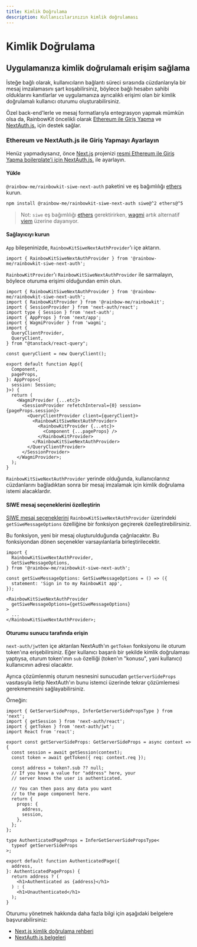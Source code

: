 ```yaml
---
title: Kimlik Doğrulama
description: Kullanıcılarınızın kimlik doğrulaması
---
```


# Kimlik Doğrulama

## Uygulamanıza kimlik doğrulamalı erişim sağlama

İsteğe bağlı olarak, kullanıcıların bağlantı süreci sırasında cüzdanlarıyla bir mesaj imzalamasını şart koşabilirsiniz, böylece bağlı hesabın sahibi olduklarını kanıtlarlar ve uygulamanıza ayrıcalıklı erişimi olan bir kimlik doğrulamalı kullanıcı oturumu oluşturabilirsiniz.

Özel back-end'lerle ve mesaj formatlarıyla entegrasyon yapmak mümkün olsa da, RainbowKit öncelikli olarak [Ethereum ile Giriş Yapma](https://login.xyz) ve [NextAuth.js.](https://next-auth.js.org) için destek sağlar.

### Ethereum ve NextAuth.js ile Giriş Yapmayı Ayarlayın

Henüz yapmadıysanız, önce [Next.js](https://nextjs.org) projenizi [resmi Ethereum ile Giriş Yapma boilerplate'i için NextAuth.js.](https://docs.login.xyz/integrations/nextauth.js) ile ayarlayın.

#### Yükle

`@rainbow-me/rainbowkit-siwe-next-auth` paketini ve eş bağımlılığı [ethers](https://docs.ethers.org/v5/) kurun.

```bash
npm install @rainbow-me/rainbowkit-siwe-next-auth siwe@^2 ethers@^5
```

> Not: `siwe` eş bağımlılığı [ethers](https://docs.ethers.org/v5/) gerektirirken, [wagmi](https://wagmi.sh/) artık alternatif [viem](https://viem.sh) üzerine dayanıyor.

#### Sağlayıcıyı kurun

`App` bileşeninizde, `RainbowKitSiweNextAuthProvider`'ı içe aktarın.

```tsx
import { RainbowKitSiweNextAuthProvider } from '@rainbow-me/rainbowkit-siwe-next-auth';
```

`RainbowKitProvider`'ı `RainbowKitSiweNextAuthProvider` ile sarmalayın, böylece oturuma erişimi olduğundan emin olun.

```tsx
import { RainbowKitSiweNextAuthProvider } from '@rainbow-me/rainbowkit-siwe-next-auth';
import { RainbowKitProvider } from '@rainbow-me/rainbowkit';
import { SessionProvider } from 'next-auth/react';
import type { Session } from 'next-auth';
import { AppProps } from 'next/app';
import { WagmiProvider } from 'wagmi';
import {
  QueryClientProvider,
  QueryClient,
} from "@tanstack/react-query";

const queryClient = new QueryClient();

export default function App({
  Component,
  pageProps,
}: AppProps<{
  session: Session;
}>) {
  return (
    <WagmiProvider {...etc}>
      <SessionProvider refetchInterval={0} session={pageProps.session}>
        <QueryClientProvider client={queryClient}>
          <RainbowKitSiweNextAuthProvider>
            <RainbowKitProvider {...etc}>
              <Component {...pageProps} />
            </RainbowKitProvider>
          </RainbowKitSiweNextAuthProvider>
        </QueryClientProvider>
      </SessionProvider>
    </WagmiProvider>;
  );
}
```

`RainbowKitSiweNextAuthProvider` yerinde olduğunda, kullanıcılarınız cüzdanlarını bağladıktan sonra bir mesaj imzalamak için kimlik doğrulama istemi alacaklardır.

#### SIWE mesaj seçeneklerini özelleştirin

[SIWE mesaj seçeneklerini](https://github.com/spruceid/siwe/blob/v1.1.6/packages/siwe/lib/client.ts#L29) `RainbowKitSiweNextAuthProvider` üzerindeki `getSiweMessageOptions` özelliğine bir fonksiyon geçirerek özelleştirebilirsiniz.

Bu fonksiyon, yeni bir mesaj oluşturulduğunda çağrılacaktır. Bu fonksiyondan dönen seçenekler varsayılanlarla birleştirilecektir.

```tsx
import {
  RainbowKitSiweNextAuthProvider,
  GetSiweMessageOptions,
} from '@rainbow-me/rainbowkit-siwe-next-auth';

const getSiweMessageOptions: GetSiweMessageOptions = () => ({
  statement: 'Sign in to my RainbowKit app',
});

<RainbowKitSiweNextAuthProvider
  getSiweMessageOptions={getSiweMessageOptions}
>
  ...
</RainbowKitSiweNextAuthProvider>;
```

#### Oturumu sunucu tarafında erişin

`next-auth/jwt`ten içe aktarılan NextAuth'ın `getToken` fonksiyonu ile oturum token'ına erişebilirsiniz. Eğer kullanıcı başarılı bir şekilde kimlik doğrulaması yaptıysa, oturum token'ının `sub` özelliği (token'ın "konusu", yani kullanıcı) kullanıcının adresi olacaktır.

Ayrıca çözümlenmiş oturum nesnesini sunucudan `getServerSideProps` vasıtasıyla iletip NextAuth'ın bunu istemci üzerinde tekrar çözümlemesi gerekmemesini sağlayabilirsiniz.

Örneğin:

```tsx
import { GetServerSideProps, InferGetServerSidePropsType } from 'next';
import { getSession } from 'next-auth/react';
import { getToken } from 'next-auth/jwt';
import React from 'react';

export const getServerSideProps: GetServerSideProps = async context => {
  const session = await getSession(context);
  const token = await getToken({ req: context.req });

  const address = token?.sub ?? null;
  // If you have a value for "address" here, your
  // server knows the user is authenticated.

  // You can then pass any data you want
  // to the page component here.
  return {
    props: {
      address,
      session,
    },
  };
};

type AuthenticatedPageProps = InferGetServerSidePropsType<
  typeof getServerSideProps
>;

export default function AuthenticatedPage({
  address,
}: AuthenticatedPageProps) {
  return address ? (
    <h1>Authenticated as {address}</h1>
  ) : (
    <h1>Unauthenticated</h1>
  );
}
```

Oturumu yönetmek hakkında daha fazla bilgi için aşağıdaki belgelere başvurabilirsiniz:

- [Next.js kimlik doğrulama rehberi](https://nextjs.org/docs/authentication)
- [NextAuth.js belgeleri](https://next-auth.js.org)

